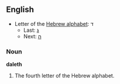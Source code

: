 ==English==

* Letter of the [[Wikipedia:Hebrew alphabet|Hebrew alphabet]]: &#1491;
** Last: [[Gimel|&#1490;]]
** Next: [[He|&#1492;]]

===Noun===

'''daleth'''

# The fourth letter of the Hebrew alphabet.